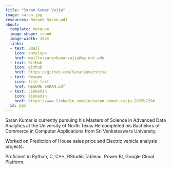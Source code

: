 ```yaml
---
title: "Saran Kumar Vajja"
image: saran.jpg
resources: Resume Saran.pdf
about: 
  template: marquee
  image-shape: round
  image-width: 15em
  links:
  - text: Email
    icon: envelope
    href: mailto:sarankumarvajja@my.unt.edu
  - text: GitHub
    icon: github
    href: https://github.com/Sarankumarshiva
  - text: Resume
    icon: file-text
    href: RESUME SARAN.pdf
  - text: Linkedin
    icon: linkedin
    href: https://www.linkedin.com/in/saran-kumar-vajja-2825b7294
  id: ppc
---
```


::: {#ppc}
Saran Kumar is currently pursuing his Masters of Science in Advanced Data Analytics at the University of North Texas.He completed his Bachelors of Commerce in Computer Applications from Sri Venkateswara University.

Worked on Prediction of House sales price and Electric vehicle analysis projects.

Proficient in Python, C, C++, RStudio,Tableau, Power BI, Google Cloud Platform.
:::




